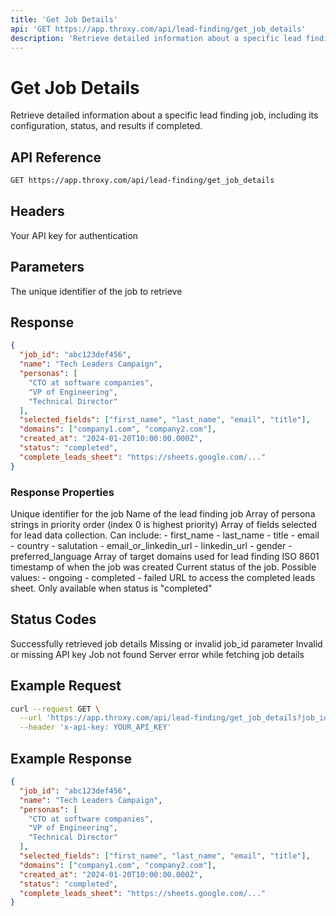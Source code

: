 ```yaml
---
title: 'Get Job Details'
api: 'GET https://app.throxy.com/api/lead-finding/get_job_details'
description: 'Retrieve detailed information about a specific lead finding job'
---
```


# Get Job Details

Retrieve detailed information about a specific lead finding job, including its configuration, status, and results if completed.

## API Reference

```bash
GET https://app.throxy.com/api/lead-finding/get_job_details
```

## Headers

<ParamField header="x-api-key" type="string" required>
  Your API key for authentication
</ParamField>

## Parameters

<ParamField query="job_id" type="string" required>
  The unique identifier of the job to retrieve
</ParamField>

## Response

```json
{
  "job_id": "abc123def456",
  "name": "Tech Leaders Campaign",
  "personas": [
    "CTO at software companies",
    "VP of Engineering",
    "Technical Director"
  ],
  "selected_fields": ["first_name", "last_name", "email", "title"],
  "domains": ["company1.com", "company2.com"],
  "created_at": "2024-01-20T10:00:00.000Z",
  "status": "completed",
  "complete_leads_sheet": "https://sheets.google.com/..."
}
```

### Response Properties

<ResponseField name="job_id" type="string">
  Unique identifier for the job
</ResponseField>

<ResponseField name="name" type="string">
  Name of the lead finding job
</ResponseField>

<ResponseField name="personas" type="array">
  Array of persona strings in priority order (index 0 is highest priority)
</ResponseField>

<ResponseField name="selected_fields" type="array">
  Array of fields selected for lead data collection. Can include:
  - first_name
  - last_name
  - title
  - email
  - country
  - salutation
  - email_or_linkedin_url
  - linkedin_url
  - gender
  - preferred_language
</ResponseField>

<ResponseField name="domains" type="array">
  Array of target domains used for lead finding
</ResponseField>

<ResponseField name="created_at" type="string">
  ISO 8601 timestamp of when the job was created
</ResponseField>

<ResponseField name="status" type="string">
  Current status of the job. Possible values:
  - ongoing
  - completed
  - failed
</ResponseField>

<ResponseField name="complete_leads_sheet" type="string">
  URL to access the completed leads sheet. Only available when status is "completed"
</ResponseField>

## Status Codes

<ResponseField name="200: Success" type="integer">
  Successfully retrieved job details
</ResponseField>

<ResponseField name="400: Bad Request" type="integer">
  Missing or invalid job_id parameter
</ResponseField>

<ResponseField name="401: Unauthorized" type="integer">
  Invalid or missing API key
</ResponseField>

<ResponseField name="404: Not Found" type="integer">
  Job not found
</ResponseField>

<ResponseField name="500: Internal Server Error" type="integer">
  Server error while fetching job details
</ResponseField>

## Example Request

```bash
curl --request GET \
  --url 'https://app.throxy.com/api/lead-finding/get_job_details?job_id=abc123def456' \
  --header 'x-api-key: YOUR_API_KEY'
```

## Example Response

```json
{
  "job_id": "abc123def456",
  "name": "Tech Leaders Campaign",
  "personas": [
    "CTO at software companies",
    "VP of Engineering",
    "Technical Director"
  ],
  "selected_fields": ["first_name", "last_name", "email", "title"],
  "domains": ["company1.com", "company2.com"],
  "created_at": "2024-01-20T10:00:00.000Z",
  "status": "completed",
  "complete_leads_sheet": "https://sheets.google.com/..."
}
``` 